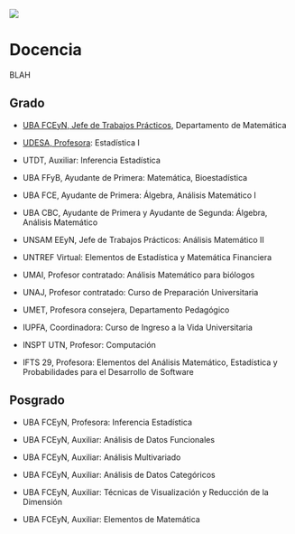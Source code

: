 ![](invest1280x650.jpg)

# Docencia
BLAH 


## Grado

- [UBA FCEyN, Jefe de Trabajos Prácticos](https://web.dm.uba.ar/index.php/institucional/integrantes/jtp/teacher/parada-dani), Departamento de Matemática

- [UDESA, Profesora](https://udesa.edu.ar/cuerpo-docente/daniela-parada): Estadística I

- UTDT, Auxiliar: Inferencia Estadística

- UBA FFyB, Ayudante de Primera: Matemática, Bioestadística

- UBA FCE, Ayudante de Primera: Álgebra, Análisis Matemático I

- UBA CBC, Ayudante de Primera y Ayudante de Segunda: Álgebra, Análisis Matemático

- UNSAM EEyN, Jefe de Trabajos Prácticos: Análisis Matemático II

- UNTREF Virtual: Elementos de Estadística y Matemática Financiera

- UMAI, Profesor contratado: Análisis Matemático para biólogos

- UNAJ, Profesor contratado: Curso de Preparación Universitaria

- UMET, Profesora consejera, Departamento Pedagógico

- IUPFA, Coordinadora: Curso de Ingreso a la Vida Universitaria

- INSPT UTN, Profesor: Computación

- IFTS 29, Profesora: Elementos del Análisis Matemático, Estadística y Probabilidades para el Desarrollo de Software

## Posgrado

- UBA FCEyN, Profesora: Inferencia Estadística

- UBA FCEyN, Auxiliar: Análisis de Datos Funcionales

- UBA FCEyN, Auxiliar: Análisis Multivariado

- UBA FCEyN, Auxiliar: Análisis de Datos Categóricos

- UBA FCEyN, Auxiliar: Técnicas de Visualización y Reducción de la Dimensión

- UBA FCEyN, Auxiliar: Elementos de Matemática